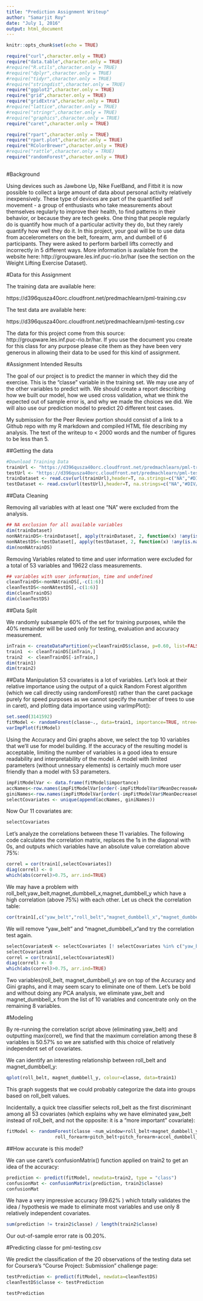 ```yaml
---
title: "Prediction Assignment Writeup"
author: "Samarjit Roy"
date: "July 1, 2016"
output: html_document
---
```

```r

knitr::opts_chunk$set(echo = TRUE)

require("curl",character.only = TRUE)
require("data.table",character.only = TRUE)
#require("R.utils",character.only = TRUE)
#require("dplyr",character.only = TRUE)
#require("tidyr",character.only = TRUE)
#require("stringdist",character.only = TRUE)
require("ggplot2",character.only = TRUE)
require("grid",character.only = TRUE)
require("gridExtra",character.only = TRUE)
#require("lattice",character.only = TRUE)
#require("stringr",character.only = TRUE)
#require("graphics",character.only = TRUE)
require("caret",character.only = TRUE)

require("rpart",character.only = TRUE)
require("rpart.plot",character.only = TRUE)
require("RColorBrewer",character.only = TRUE)
#require("rattle",character.only = TRUE)
require("randomForest",character.only = TRUE)
 
```

#Background

Using devices such as Jawbone Up, Nike FuelBand, and Fitbit it is now possible to collect a large amount of data about personal activity relatively inexpensively. These type of devices are part of the quantified self movement - a group of enthusiasts who take measurements about themselves regularly to improve their health, to find patterns in their behavior, or because they are tech geeks. One thing that people regularly do is quantify how much of a particular activity they do, but they rarely quantify how well they do it. In this project, your goal will be to use data from accelerometers on the belt, forearm, arm, and dumbell of 6 participants. They were asked to perform barbell lifts correctly and incorrectly in 5 different ways. More information is available from the website here: http://groupware.les.inf.puc-rio.br/har (see the section on the Weight Lifting Exercise Dataset).


#Data for this Assignment

The training data are available here:

https://d396qusza40orc.cloudfront.net/predmachlearn/pml-training.csv

The test data are available here:

https://d396qusza40orc.cloudfront.net/predmachlearn/pml-testing.csv

The data for this project come from this source: http://groupware.les.inf.puc-rio.br/har. If you use the document you create for this class for any purpose please cite them as they have been very generous in allowing their data to be used for this kind of assignment.


#Assignment Intended Results

The goal of our project is to predict the manner in which they did the exercise. This is the "classe" variable in the training set. We may use any of the other variables to predict with. We should create a report describing how we built our model, how we used cross validation, what we think the expected out of sample error is, and why we made the choices we did. We will also use our prediction model to predict 20 different test cases.

My submission for the Peer Review portion should consist of a link to a Github repo with my R markdown and compiled HTML file describing my analysis. The text of the writeup to < 2000 words and the number of figures to be less than 5. 

##Getting the data


```r

#Download Training Data
trainUrl <- "https://d396qusza40orc.cloudfront.net/predmachlearn/pml-training.csv"
testUrl <- "https://d396qusza40orc.cloudfront.net/predmachlearn/pml-testing.csv"
trainDataset <- read.csv(url(trainUrl),header=T, na.strings=c("NA","#DIV/0!",""))
testDataset <- read.csv(url(testUrl),header=T, na.strings=c("NA","#DIV/0!",""))

```

##Data Cleaning

Removing all variables with at least one "NA" were excluded from the analysis. 


```r
## NA exclusion for all available variables
dim(trainDataset)
nonNAtrainDS<-trainDataset[, apply(trainDataset, 2, function(x) !any(is.na(x)))] 
nonNAtestDS<-testDataset[, apply(testDataset, 2, function(x) !any(is.na(x)))] 
dim(nonNAtrainDS)
```

Removing Variables related to time and user information were excluded for a total of 53 variables and 19622 class measurements. 

```r
## variables with user information, time and undefined
cleanTrainDS<-nonNAtrainDS[,-c(1:6)]
cleanTestDS<-nonNAtestDS[,-c(1:6)]
dim(cleanTrainDS)
dim(cleanTestDS)

```

##Data Split

We randomly subsample 60% of the set for training purposes, while the 40% remainder will be used only for testing, evaluation and accuracy measurement.

```R
inTrain <- createDataPartition(y=cleanTrainDS$classe, p=0.60, list=FALSE)
train1  <- cleanTrainDS[inTrain,]
train2  <- cleanTrainDS[-inTrain,]
dim(train1)
dim(train2)
```
##Data Manipulation
53 covariates is a lot of variables. Let's look at their relative importance using the output of a quick Random Forest algorithm (which we call directly using randomForest() rather than the caret package purely for speed purposes as we cannot specify the number of trees to use in caret), and plotting data importance using varImpPlot():

```r
set.seed(3141592)
fitModel <- randomForest(classe~., data=train1, importance=TRUE, ntree=100)
varImpPlot(fitModel)
```

Using the Accuracy and Gini graphs above, we select the top 10 variables that we'll use for model building. If the accuracy of the resulting model is acceptable, limiting the number of variables is a good idea to ensure readability and interpretability of the model. A model with limited parameters (without unnessary elements) is certainly much more user friendly than a model with 53 parameters.

```r
impFitModelVar <- data.frame(fitModel$importance)
accNames<-row.names(impFitModelVar[order(-impFitModelVar$MeanDecreaseAccuracy),])[1:10]
giniNames<-row.names(impFitModelVar[order(-impFitModelVar$MeanDecreaseGini),])[1:10]
selectCovariates <- unique(append(accNames, giniNames))

```

Now Our 11 covariates are: 

```r
selectCovariates
```

Let's analyze the correlations between these 11 variables. The following code calculates the correlation matrix, replaces the 1s in the diagonal with 0s, and outputs which variables have an absolute value correlation above 75%:


```r
correl = cor(train1[,selectCovariates])
diag(correl) <- 0
which(abs(correl)>0.75, arr.ind=TRUE)

```

We may have a problem with roll_belt,yaw_belt,magnet_dumbbell_x,magnet_dumbbell_y which have a high correlation (above 75%) with each other. Let us check the correlation table:

```r
cor(train1[,c("yaw_belt","roll_belt","magnet_dumbbell_x","magnet_dumbbell_y")])
```

We will remove "yaw_belt" and "magnet_dumbbell_x"and try the correlation test again.

```r
selectCovariatesN <- selectCovariates [! selectCovariates %in% c("yaw_belt","magnet_dumbbell_x")]
selectCovariatesN
correl = cor(train1[,selectCovariatesN])
diag(correl) <- 0
which(abs(correl)>0.75, arr.ind=TRUE)
```

Two variables(roll_belt, magnet_dumbbell_y) are on top of the Accuracy and Gini graphs, and it may seem scary to eliminate one of them. Let's be bold and without doing any PCA analysis, we eliminate yaw_belt and magnet_dumbbell_x from the list of 10 variables and concentrate only on the remaining 8 variables.

#Modeling

By re-running the correlation script above (eliminating yaw_belt) and outputting max(correl), we find that the maximum correlation among these 8 variables is 50.57% so we are satisfied with this choice of relatively independent set of covariates.


We can identify an interesting relationship between roll_belt and magnet_dumbbell_y:

```r
qplot(roll_belt, magnet_dumbbell_y, colour=classe, data=train1)
```

This graph suggests that we could probably categorize the data into groups based on roll_belt values.

Incidentally, a quick tree classifier selects roll_belt as the first discriminant among all 53 covariates (which explains why we have eliminated yaw_belt instead of roll_belt, and not the opposite: it is a "more important" covariate):

```r

fitModel <- randomForest(classe ~num_window+roll_belt+magnet_dumbbell_y+magnet_dumbbell_z+
                  roll_forearm+pitch_belt+pitch_forearm+accel_dumbbell_y , data=train1)

```

##How accurate is this model?

We can use caret's confusionMatrix() function applied on train2 to get an idea of the accuracy:

```r
prediction <- predict(fitModel, newdata=train2, type = "class")
confusionMat <- confusionMatrix(prediction, train2$classe)
confusionMat

```

We have a very impressive accuracy (99.62% ) which totally validates the idea / hypothesis we made to eliminate most variables and use only 8 relatively independent covariates.


```r
sum(prediction != train2$classe) / length(train2$classe)

```

Our out-of-sample error rate is 00.20%.


#Predicting classe for pml-testing.csv 

We predict the classification of the 20 observations of the testing data set for Coursera's "Course Project: Submission" challenge page:


```r
testPrediction <- predict(fitModel, newdata=cleanTestDS)
cleanTestDS$classe <- testPrediction

testPrediction

```


